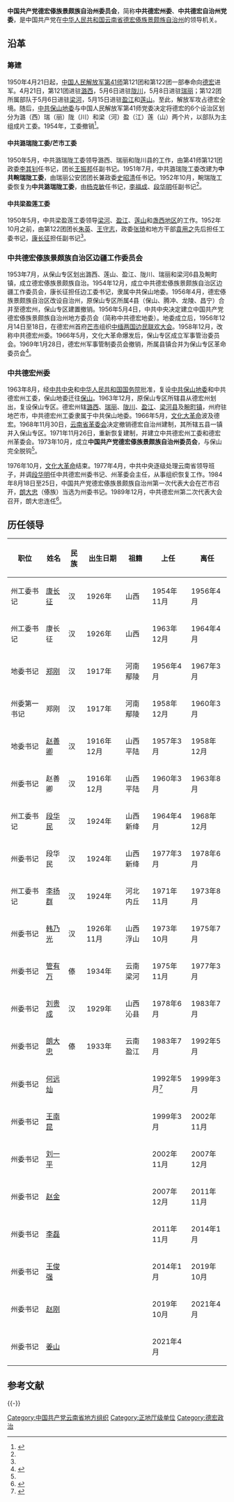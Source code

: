 {{coord|24.43378|98.58626|display=title}}
{{Infobox PRCG
|中共机构名称 = 中国共产党德宏傣族景颇族自治州委员会
|标志1 = Danghui_R.svg
|格言1 = [[为人民服务|为人民服务]]
|届数 = 
|任期始 = 
|任期终 = 
|人员名称 = 现任委员
|人员链接 = 
|职位1 = 书记
|人员1 =[[姜山_(1970年)|姜山]]
|人数1 = 1
|职位2 = 副书记
|人员2 =
|人数2 = 
|职位3 = 常务委员会委员
|人员3 = 
|人数3 = 
|授权法源 = [[中国共产党章程|中国共产党章程]]
|上级机构 = [[中国共产党云南省委员会|中国共产党云南省委员会]]
|机构类型 = [[中国共产党|中国共产党]][[德宏傣族景颇族自治州|德宏傣族景颇族自治州]]市级地方领导机构
|行政级别 = 
|常设机构 = 中国共产党德宏傣族景颇族自治州委员会常务委员会
|本级纪检 = 中国共产党德宏傣族景颇族自治州纪律检查委员会
|地址1 = {{PRC}}云南省德宏州芒市芒罕路2号州委大院
|image1 = 
|caption1 = 
}}
'''中国共产党德宏傣族景颇族自治州委员会'''，简称'''中共德宏州委'''、'''中共德宏自治州党委'''，是中国共产党在[[中华人民共和国|中华人民共和国]][[云南省|云南省]][[德宏傣族景颇族自治州|德宏傣族景颇族自治州]]的领导机关。

== 沿革 ==
=== 筹建 ===
1950年4月21日起，[[中国人民解放军第41师|中国人民解放军第41师]]第121团和第122团一部奉命向[[德宏|德宏]]进军。4月21日，第121团进驻[[潞西|潞西]]，5月6日进驻[[陇川|陇川]]，5月8日进驻[[瑞丽|瑞丽]]；第122团所属部队于5月6日进驻[[梁河|梁河]]，5月15日进驻[[盈江|盈江]]和[[莲山|莲山]]。至此，解放军攻占德宏全境。随后，[[中共保山地委|中共保山地委]]与中国人民解放军第41师党委决定将德宏的6个设治区划分为潞（西）瑞（丽）陇（川）和梁（河）盈（江）莲（山）两个片，以部队为主组成片工委。1954年，工委撤销<ref name=g2>{{Cite book|title=德宏州志 政治卷|last=德宏州人民政府主管；德宏州史志办编纂|first=|publisher=芒：德宏民族出版社|year=2011.12|isbn=978-7-80750-583-9|location=|pages=17-18}}</ref>。

==== 中共潞瑞陇工委/芒市工委 ====
1950年5月，中共潞瑞陇工委领导潞西、瑞丽和陇川县的工作，由第41师第121团政委[[李其钊|李其钊]]任书记，团长[[王振邦|王振邦]]任副书记。1951年7月，中共潞瑞陇工委改建为'''中共畹瑞陇工委'''，由瑞丽公安团团长兼政委[[史昭清|史昭清]]任书记。1952年10月，畹瑞陇工委恢复为'''中共潞瑞陇工委'''，由[[杨克敏|杨克敏]]任书记，[[李福成|李福成]]、[[段华明|段华明]]任副书记<ref name=g2 />。

====中共梁盈莲工委 ====
1950年5月，中共梁盈莲工委领导[[梁河|梁河]]、[[盈江|盈江]]、[[莲山县|莲山]]和[[盏西镇|盏西地区]]的工作。1952年10月之前，由第122团团长[[朱英|朱英]]、[[王守志|王守志]]，政委[[张琦|张琦]]和地方干部[[袁用之|袁用之]]先后担任工委书记，[[康长征|康长征]]担任副书记<ref name=g2 />。

=== 中共德宏傣族景颇族自治区边疆工作委员会 ===
1953年7月，从保山专区划出潞西、莲山、盈江、陇川、瑞丽和梁河6县及畹町镇，成立德宏傣族景颇族自治。1954年12月，成立中共德宏傣族景颇族自治区边疆工作委员会，康长征担任边工委书记，隶属中共保山地委。1956年4月，德宏傣族景颇族自治区改设自治州，原保山专区所属4县（保山、腾冲、龙陵、昌宁）合并至德宏州，保山专区建置撤销。1956年5月4日，中共中央决定建立中国共产党德宏傣族景颇族自治州地方委员会（简称中共德宏地委）。地委成立后，1956年12月14日至18日，在德宏州首府[[芒市|芒市]]组织[[中缅两国边民联欢大会|中缅两国边民联欢大会]]。1958年12月，改称中共德宏州委。1966年5月，文化大革命爆发后，保山专区成立军事管治委员会。1969年1月28日，德宏州军事管制委员会撤销，所属县镇合并为保山专区革命委员会<ref>{{Cite book|title=保山史话|last=保山市社会科学界联合会编著；云南省社会科学界联合会组编|first=|publisher=昆明：云南人民出版社|year=2017.11|isbn=978-7-222-16673-8|location=|pages=68-70}}</ref>。

=== 中共德宏州委 ===
1963年8月，经[[中共中央|中共中央]]和[[中华人民共和国国务院|中华人民共和国国务院]]批准，复设[[中共保山地委|中共保山地委]]和中共德宏州工委，保山地委迁往[[保山市|保山]]。1963年12月，原保山专区所辖县从德宏州划出，复设保山专区。德宏州辖[[潞西|潞西]]、[[瑞丽|瑞丽]]、[[陇川|陇川]]、[[盈江|盈江]]、[[梁河县|梁河县]]及[[畹町镇|畹町镇]]，州府驻地芒市，中共德宏州工委隶属于中共保山地委。1966年5月，[[文化大革命|文化大革命]]波及德宏。1968年11月30日，[[云南省革命委员会|云南省革委会]]决定撤销德宏自治州建制，其所辖五县一镇并入保山专区。1971年11月26日，重新恢复建制，并建立中共德宏州工委和德宏州革委会。1973年10月，成立'''中国共产党德宏傣族景颇族自治州委员会'''，与保山完全脱钩<ref name=g1 />。

1976年10月，[[文化大革命|文化大革命]]结束。1977年4月，中共中央逐级处理云南省领导班子，并调[[段华明|段华明]]任中共德宏州委书记、州革委会主任，从事组织恢复工作。1984年8月18日至25日，中国共产党德宏傣族景颇族自治州第一次代表大会在芒市召开，[[朗大忠|朗大忠]]（傣族）当选为州委书记。1989年12月，中共德宏州第二次代表大会召开，朗大忠连任<ref name=g1>{{Cite book|title=德宏大观|last=德宏傣族景颇族自治州人民政府编|first=|publisher=上海：上海文艺出版社|year=1993.03|isbn=7-5321-1047-8|location=|pages=112-116}}</ref>。

==历任领导 ==

{| class="wikitable"
! 职位 !! 姓名 !! 民族 !! 出生日期 !! 祖籍 !! 上任 !! 离任
|-
| 州工委书记 || [[康长征|康长征]] || 汉 || 1926年 || 山西 || 1954年11月 || 1956年4月
|-
| 州工委书记 || 康长征 || 汉 || 1926年 || 山西 || 1963年12月 || 1964年4月
|-
| 地委书记 || [[郑刚|郑刚]] || 汉 || 1917年 || 河南鄢陵 || 1956年4月 || 1967年3月
|-
| 州委第一书记 || 郑刚 || 汉 || 1917年 || 河南鄢陵 || 1958年12月 || 1960年3月
|-
| 地委书记 || [[赵善卿|赵善卿]] || 汉 || 1916年12月 || 山西平陆 || 1957年3月 || 1958年12月
|-
| 州委书记 || 赵善卿 || 汉 || 1916年12月 || 山西平陆 || 1960年3月 || 1963年8月
|-
| 州工委书记 || [[段华民|段华民]] || 汉 || 1924年 || 山西新绛 || 1964年4月 || 1968年12月
|-
| 州委书记 || 段华民 || 汉 || 1924年 || 山西新绛 || 1977年3月 || 1978年6月
|-
| 州工委书记 || [[李扬群|李扬群]] || 汉 || 1924年 || 河北内丘 || 1971年11月 || 1973年8月
|-
| 州委书记 || [[韩乃光|韩乃光]] || 汉 || 1926年11月 || 山西浮山 || 1973年10月 || 1975年7月
|-
| 州委书记 || [[管有万|管有万]] || 傣 || 1934年 || 云南梁河 || 1975年11月 || 1977年3月
|-
| 州委书记 || [[刘贵成|刘贵成]] || 汉 || 1929年 || 山西沁县 || 1978年6月 || 1983年7月
|-
| 州委书记 || [[朗大忠|朗大忠]] || 傣 || 1933年 || 云南盈江 || 1983年7月 || 1992年5月
|-
| 州委书记 || [[何远灿|何远灿]] ||   ||    ||    ||1992年5月<ref>{{Cite book|title=德宏年鉴 1993|last=丁纯先主编；《德宏年鉴》编辑部编|first=|publisher=芒：德宏民族出版社|year=1993.09|isbn=7-80525-185-1|location=|pages=79}}</ref> || 1999年3月
|-
| 州委书记 || [[王南昆|王南昆]] ||  ||   ||   || 1999年3月 || 2002年11月
|-
| 州委书记 || [[刘一平|刘一平]] ||  ||   ||   || 2002年11月|| 2007年12月
|-
| 州委书记 || [[赵金|赵金]] || ||  ||  ||2007年12月||2011年11月
|-
| 州委书记 || [[李磊_(1971年)|李磊]] ||  ||  ||  ||2011年11月||2014年1月
|-
| 州委书记 || [[王俊强|王俊强]] ||  ||   ||  ||2014年1月||2019年10月
|-
| 州委书记 || [[赵刚_(1964年)|赵刚]] ||  ||   ||  || 2019年10月||2021年4月
|-
| 州委书记 || [[姜山_(1970年)|姜山]] ||  ||   ||  || 2021年4月||
|}

== 参考文献 ==
{{Reflist}}

{{-}}
{{党和国家机构|德宏傣族景颇族自治州|level=中级}}
{{德宏主题}}

[[Category:中国共产党云南省地方组织|Category:中国共产党云南省地方组织]]
[[Category:正地厅级单位|Category:正地厅级单位]]
[[Category:德宏政治|Category:德宏政治]]